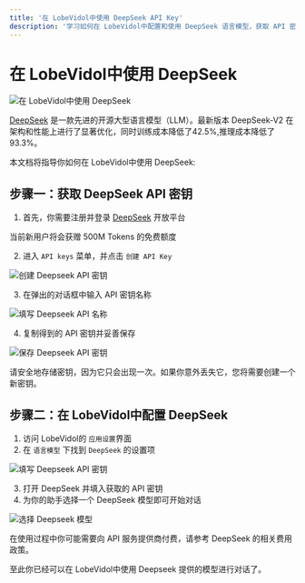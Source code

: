 ```yaml
---
title: '在 LobeVidol中使用 DeepSeek API Key'
description: '学习如何在 LobeVidol中配置和使用 DeepSeek 语言模型，获取 API 密钥并开始对话。'
---
```


# 在 LobeVidol中使用 DeepSeek

<img
  src="https://oss.vidol.chat/docs/2024/12/58a05d76bb89eeb59e238998b69c7059.png"
  alt="在 LobeVidol中使用 DeepSeek"
/>

[DeepSeek](https://www.deepseek.com/) 是一款先进的开源大型语言模型（LLM）。最新版本 DeepSeek-V2 在架构和性能上进行了显著优化，同时训练成本降低了42.5%,推理成本降低了93.3%。

本文档将指导你如何在 LobeVidol中使用 DeepSeek:

## 步骤一：获取 DeepSeek API 密钥

1. 首先，你需要注册并登录 [DeepSeek](https://platform.deepseek.com/) 开放平台

<Info>当前新用户将会获赠 500M Tokens 的免费额度</Info>

2. 进入 `API keys` 菜单，并点击 `创建 API Key`

<img
  src="https://oss.vidol.chat/assets/498856598fdba60af6593408142db837.webp"
  alt="创建 Deepseek API 密钥"
/>

3. 在弹出的对话框中输入 API 密钥名称

<img
  src="https://oss.vidol.chat/assets/89820732dcb092627c07d24143a37f60.webp"
  alt="填写 Deepseek API 名称"
/>

4. 复制得到的 API 密钥并妥善保存

<img
  src="https://oss.vidol.chat/assets/9f3d6287b883576a6b9cf67e28a6f43e.webp"
  alt="保存 Deepseek API 密钥"
/>

<Warning>
  请安全地存储密钥，因为它只会出现一次。如果你意外丢失它，您将需要创建一个新密钥。
</Warning>

## 步骤二：在 LobeVidol中配置 DeepSeek

1. 访问 LobeVidol的 `应用设置`界面
2. 在 `语言模型` 下找到 `DeepSeek` 的设置项

<img
  src="https://oss.vidol.chat/assets/ee9802f91be4d6f1b686825b2433d75d.webp"
  alt="填写 Deepseek API 密钥"
/>

3. 打开 DeepSeek 并填入获取的 API 密钥
4. 为你的助手选择一个 DeepSeek 模型即可开始对话

<img
  src="https://oss.vidol.chat/assets/e84d84f68b6d6a8b3262dbcef2eded28.webp"
  alt="选择 Deepseek 模型"
/>

<Warning>
  在使用过程中你可能需要向 API 服务提供商付费，请参考 DeepSeek 的相关费用政策。
</Warning>

至此你已经可以在 LobeVidol中使用 Deepseek 提供的模型进行对话了。
